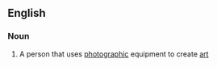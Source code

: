 ==English==

===Noun===
{{en-noun|head=[[photo]] [[artist]]}}

# {{context|photography|arts|lang=en}} A person that uses [[photographic]] equipment to create [[art]]